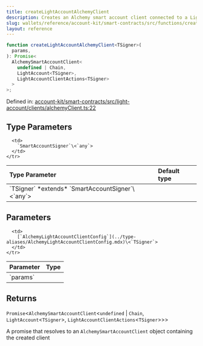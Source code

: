 ```yaml
---
title: createLightAccountAlchemyClient
description: Creates an Alchemy smart account client connected to a Light Account instance.
slug: wallets/reference/account-kit/smart-contracts/src/functions/createLightAccountAlchemyClient
layout: reference
---
```


```ts
function createLightAccountAlchemyClient<TSigner>(
  params,
): Promise<
  AlchemySmartAccountClient<
    undefined | Chain,
    LightAccount<TSigner>,
    LightAccountClientActions<TSigner>
  >
>;
```

Defined in: [account-kit/smart-contracts/src/light-account/clients/alchemyClient.ts:22](https://github.com/alchemyplatform/aa-sdk/blob/08da565ff1e1b5bcae4581d79993c4ed9e522c16/account-kit/smart-contracts/src/light-account/clients/alchemyClient.ts#L22)

## Type Parameters

<table>
  <thead>
    <tr>
      <th align="left">Type Parameter</th>
      <th align="left">Default type</th>
    </tr>
  </thead>

  <tbody>
    <tr>
      <td>
        `TSigner` *extends* `SmartAccountSigner`\<`any`>
      </td>

      <td>
        `SmartAccountSigner`\<`any`>
      </td>
    </tr>

  </tbody>
</table>

## Parameters

<table>
  <thead>
    <tr>
      <th align="left">Parameter</th>
      <th align="left">Type</th>
    </tr>
  </thead>

  <tbody>
    <tr>
      <td>
        `params`
      </td>

      <td>
        [`AlchemyLightAccountClientConfig`](../type-aliases/AlchemyLightAccountClientConfig.mdx)\<`TSigner`>
      </td>
    </tr>

  </tbody>
</table>

## Returns

`Promise`\<`AlchemySmartAccountClient`\<`undefined` | `Chain`, `LightAccount`\<`TSigner`>, `LightAccountClientActions`\<`TSigner`>>>

A promise that resolves to an `AlchemySmartAccountClient` object containing the created client
